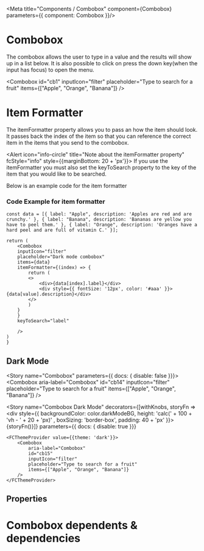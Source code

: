 

<Meta title="Components / Combobox" component={Combobox}  parameters={{ component: Combobox }}/>

# Combobox 

The combobox allows the user to type in a value and the results will show up in a list below.  It is also possible to click on press the down key(when the input has focus) to open the menu.

<Combobox
    id="cb1"
    inputIcon="filter"
    placeholder="Type to search for a fruit"
    items={["Apple", "Orange", "Banana"]}
 />


# Item Formatter

The itemFormatter property allows you to pass an how the item should look.  It passes back the index of the item so that you can reference the correct item in the items that you send to the combobox.

<Alert icon="info-circle" title="Note about the itemFormatter property" fcStyle="info" style={{marginBottom: 20 + 'px'}}>
If you use the itemFormatter you must also set the keyToSearch property to the key of the item that you would like to be searched.
</Alert>

<ComboboxDemoItemFormatter />

Below is an example code for the item formatter

### Code Example for item formatter

    const data = [{ label: "Apple", description: 'Apples are red and are crunchy.' }, { label: "Banana", description: 'Bananas are yellow you have to peel them.' }, { label: "Orange", description: 'Oranges have a hard peel and are full of vitamin C.' }];

    return (
        <Combobox
        inputIcon="filter"
        placeholder="Dark mode combobox"
        items={data}
        itemFormatter={(index) => {
            return (
            <>
                <div>{data[index].label}</div>
                <div style={{ fontSize: '12px', color: '#aaa' }}>{data[value].description}</div>
            </>
            )
        }
        }
        keyToSearch="label"

        />
    )
    }
## Dark Mode
<ComboboxDemo />



<Story name="Combobox" parameters={{ docs: { disable: false }}}>
	<Combobox
        aria-label="Combobox"
        id="cb14"
        inputIcon="filter"
        placeholder="Type to search for a fruit"
        items={["Apple", "Orange", "Banana"]}
    />
</Story>


<Story name="Combobox Dark Mode" 
decorators={[withKnobs, storyFn => <div style={{ backgroundColor: color.darkModeBG, height: 'calc(' + 100 + 'vh - ' + 20 + 'px)' , boxSizing: 'border-box', padding: 40 + 'px' }}>{storyFn()}</div>]}
parameters={{ docs: { disable: true  }}}
>
    <FCThemeProvider value={{theme: 'dark'}}>
        <Combobox
            aria-label="Combobox"
            id="cb15"
            inputIcon="filter"
            placeholder="Type to search for a fruit"
            items={["Apple", "Orange", "Banana"]}
        />
    </FCThemeProvider>
</Story>

## Properties

<Props of={Combobox} />

# Combobox dependents & dependencies
<DependenciesTable titleDependencies='Dependencies' titleDependents='Dependents' of={Combobox} />
